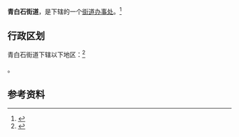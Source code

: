{{中国乡级行政区
|景观照片文件名 = CNR SS7 0113 Lanzhou.jpg
|景观照片描述 = 旅客列车通过[[包兰铁路|包兰铁路]][[青白石站|青白石站]]
|62/01/02/024/000}}

'''青白石街道'''，是{{PRC admin/fullname|62/01/02/024/000|3}}下辖的一个[[街道办事处|街道办事处]]。<ref>{{PRC admin/ref sgc|{{PRC admin/parent|62/01/02/024/000}}}}</ref>

== 行政区划 ==

青白石街道下辖以下地区：<ref>{{PRC admin/ref sgc|62/01/02/024/000}}</ref>

{{PRC admin/children|62/01/02/024/000}}。

== 参考资料 ==

{{reflist}}

{{行政区划小作品}}
{{PRC admin/navcat|62/01/02/024/000}}
